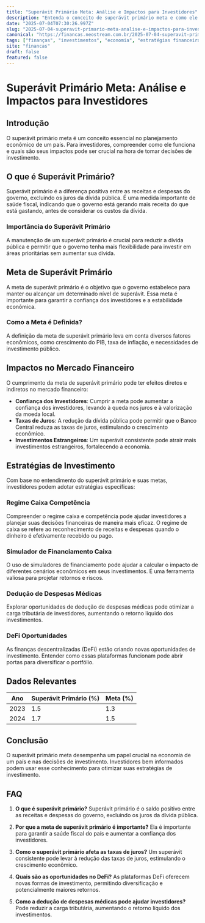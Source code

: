 ```yaml
---
title: "Superávit Primário Meta: Análise e Impactos para Investidores"
description: "Entenda o conceito de superávit primário meta e como ele impacta suas decisões de investimento. Explore estratégias financeiras eficazes."
date: "2025-07-04T07:30:26.997Z"
slug: "2025-07-04-superavit-primario-meta-analise-e-impactos-para-investidores"
canonical: "https://financas.neostream.com.br/2025-07-04-superavit-primario-meta-analise-e-impactos-para-investidores"
tags: ["finanças", "investimentos", "economia", "estratégias financeiras", "educação financeira"]
site: "financas"
draft: false
featured: false
---
```


# Superávit Primário Meta: Análise e Impactos para Investidores

## Introdução
O superávit primário meta é um conceito essencial no planejamento econômico de um país. Para investidores, compreender como ele funciona e quais são seus impactos pode ser crucial na hora de tomar decisões de investimento.

## O que é Superávit Primário?
Superávit primário é a diferença positiva entre as receitas e despesas do governo, excluindo os juros da dívida pública. É uma medida importante de saúde fiscal, indicando que o governo está gerando mais receita do que está gastando, antes de considerar os custos da dívida.

### Importância do Superávit Primário
A manutenção de um superávit primário é crucial para reduzir a dívida pública e permitir que o governo tenha mais flexibilidade para investir em áreas prioritárias sem aumentar sua dívida.

## Meta de Superávit Primário
A meta de superávit primário é o objetivo que o governo estabelece para manter ou alcançar um determinado nível de superávit. Essa meta é importante para garantir a confiança dos investidores e a estabilidade econômica.

### Como a Meta é Definida?
A definição da meta de superávit primário leva em conta diversos fatores econômicos, como crescimento do PIB, taxa de inflação, e necessidades de investimento público.

## Impactos no Mercado Financeiro
O cumprimento da meta de superávit primário pode ter efeitos diretos e indiretos no mercado financeiro:

- **Confiança dos Investidores**: Cumprir a meta pode aumentar a confiança dos investidores, levando à queda nos juros e à valorização da moeda local.
- **Taxas de Juros**: A redução da dívida pública pode permitir que o Banco Central reduza as taxas de juros, estimulando o crescimento econômico.
- **Investimentos Estrangeiros**: Um superávit consistente pode atrair mais investimentos estrangeiros, fortalecendo a economia.

## Estratégias de Investimento
Com base no entendimento do superávit primário e suas metas, investidores podem adotar estratégias específicas:

### Regime Caixa Competência
Compreender o regime caixa e competência pode ajudar investidores a planejar suas decisões financeiras de maneira mais eficaz. O regime de caixa se refere ao reconhecimento de receitas e despesas quando o dinheiro é efetivamente recebido ou pago.

### Simulador de Financiamento Caixa
O uso de simuladores de financiamento pode ajudar a calcular o impacto de diferentes cenários econômicos em seus investimentos. É uma ferramenta valiosa para projetar retornos e riscos.

### Dedução de Despesas Médicas
Explorar oportunidades de dedução de despesas médicas pode otimizar a carga tributária de investidores, aumentando o retorno líquido dos investimentos.

### DeFi Oportunidades
As finanças descentralizadas (DeFi) estão criando novas oportunidades de investimento. Entender como essas plataformas funcionam pode abrir portas para diversificar o portfólio.

## Dados Relevantes
| Ano | Superávit Primário (%) | Meta (%) |
|-----|------------------------|----------|
| 2023 | 1.5                    | 1.3      |
| 2024 | 1.7                    | 1.5      |

## Conclusão
O superávit primário meta desempenha um papel crucial na economia de um país e nas decisões de investimento. Investidores bem informados podem usar esse conhecimento para otimizar suas estratégias de investimento.

## FAQ

1. **O que é superávit primário?**
   Superávit primário é o saldo positivo entre as receitas e despesas do governo, excluindo os juros da dívida pública.

2. **Por que a meta de superávit primário é importante?**
   Ela é importante para garantir a saúde fiscal do país e aumentar a confiança dos investidores.

3. **Como o superávit primário afeta as taxas de juros?**
   Um superávit consistente pode levar à redução das taxas de juros, estimulando o crescimento econômico.

4. **Quais são as oportunidades no DeFi?**
   As plataformas DeFi oferecem novas formas de investimento, permitindo diversificação e potencialmente maiores retornos.

5. **Como a dedução de despesas médicas pode ajudar investidores?**
   Pode reduzir a carga tributária, aumentando o retorno líquido dos investimentos.